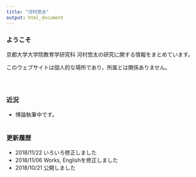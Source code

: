 ```yaml
---
title: "河村悠太"
output: html_document
---
```


### ようこそ

京都大学大学院教育学研究科 河村悠太の研究に関する情報をまとめています。

このウェブサイトは個人的な場所であり，所属とは関係ありません。
<br/><br/><br/>


## {.row}

### 近況 {.col-md-6}
- 博論執筆中です。
<br/><br/>

### 更新履歴 {.col-md-6}
- 2018/11/22 いろいろ修正しました
- 2018/11/06 Works, Englishを修正しました
- 2018/10/21 公開しました




